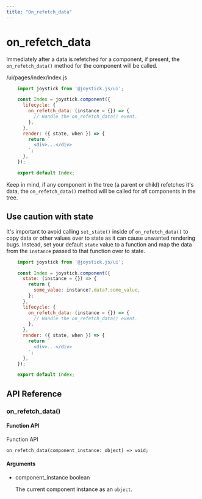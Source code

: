 ```yaml
---
title: "On_refetch_data"
---
```


# on_refetch_data

Immediately after a data is refetched for a component, if present, the `on_refetch_data()` method for the component will be called.

/ui/pages/index/index.js

```js
    import joystick from '@joystick.js/ui';

    const Index = joystick.component({
      lifecycle: {
        on_refetch_data: (instance = {}) => {
          // Handle the on_refetch_data() event.
        },
      },
      render: ({ state, when }) => {
        return `
          <div>...</div>
        `;
      },
    });

    export default Index;
```
Keep in mind, if any component in the tree (a parent or child) refetches it's data, the `on_refetch_data()` method will be called for _all_ components in the tree.

## Use caution with state

It's important to avoid calling `set_state()` inside of `on_refetch_data()` to copy data or other values over to state as it can cause unwanted rendering bugs. Instead, set your default `state` value to a function and map the data from the `instance` passed to that function over to state.

```js
    import joystick from '@joystick.js/ui';

    const Index = joystick.component({
      state: (instance = {}) => {
        return {
          some_value: instance?.data?.some_value,
        };
      },
      lifecycle: {
        on_refetch_data: (instance = {}) => {
          // Handle the on_refetch_data() event.
        },
      },
      render: ({ state, when }) => {
        return `
          <div>...</div>
        `;
      },
    });

    export default Index;
```
## API Reference

### on_refetch_data()

#### Function API

Function API

    on_refetch_data(component_instance: object) => void;

#### Arguments

- component_instance boolean

  The current component instance as an `object`.
